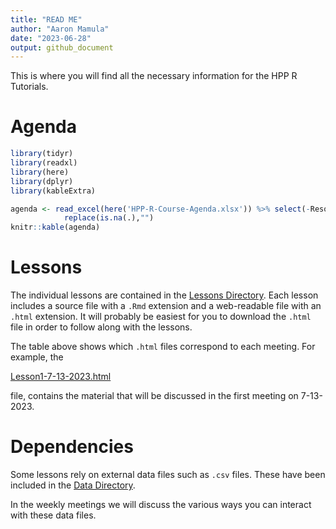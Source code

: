 ```yaml
---
title: "READ ME"
author: "Aaron Mamula"
date: "2023-06-28"
output: github_document
---
```


This is where you will find all the necessary information for the HPP R Tutorials.

# Agenda

```r
library(tidyr)
library(readxl)
library(here)
library(dplyr)
library(kableExtra)
```

```r
agenda <- read_excel(here('HPP-R-Course-Agenda.xlsx')) %>% select(-Resources,-Code) %>% mutate(LessonDate=format(LessonDate,"%m-%d")) %>%
            replace(is.na(.),"")
knitr::kable(agenda) 

```

# Lessons

The individual lessons are contained in the [Lessons Directory](https://github.com/aaronmams/HPP-R-Group-2023/tree/master/Lessons). Each lesson includes a source file with a `.Rmd` extension and a web-readable file with an `.html` extension. It will probably be easiest for you to download the `.html` file in order to follow along with the lessons.

The table above shows which `.html` files correspond to each meeting. For example, the

[Lesson1-7-13-2023.html](https://github.com/aaronmams/HPP-R-Group-2023/blob/master/Lessons/Lesson1-7-13-2023.html)

file, contains the material that will be discussed in the first meeting on 7-13-2023.



# Dependencies

Some lessons rely on external data files such as `.csv` files. These have been included in the [Data Directory](https://github.com/aaronmams/HPP-R-Group-2023/tree/master/Data). 

In the weekly meetings we will discuss the various ways you can interact with these data files. 





